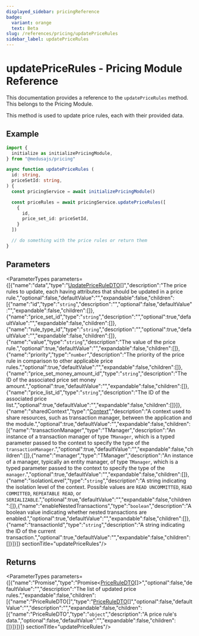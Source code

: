 ```yaml
---
displayed_sidebar: pricingReference
badge:
  variant: orange
  text: Beta
slug: /references/pricing/updatePriceRules
sidebar_label: updatePriceRules
---
```



# updatePriceRules - Pricing Module Reference

This documentation provides a reference to the `updatePriceRules` method. This belongs to the Pricing Module.

This method is used to update price rules, each with their provided data.

## Example

```ts
import {
  initialize as initializePricingModule,
} from "@medusajs/pricing"

async function updatePriceRules (
  id: string,
  priceSetId: string,
) {
  const pricingService = await initializePricingModule()

  const priceRules = await pricingService.updatePriceRules([
    {
      id,
      price_set_id: priceSetId,
    }
  ])

  // do something with the price rules or return them
}
```

## Parameters

<ParameterTypes parameters={[{"name":"data","type":"[UpdatePriceRuleDTO](../../interfaces/pricing.UpdatePriceRuleDTO.mdx)[]","description":"The price rules to update, each having attributes that should be updated in a price rule.","optional":false,"defaultValue":"","expandable":false,"children":[{"name":"id","type":"`string`","description":"","optional":false,"defaultValue":"","expandable":false,"children":[]},{"name":"price_set_id","type":"`string`","description":"","optional":true,"defaultValue":"","expandable":false,"children":[]},{"name":"rule_type_id","type":"`string`","description":"","optional":true,"defaultValue":"","expandable":false,"children":[]},{"name":"value","type":"`string`","description":"The value of the price rule.","optional":true,"defaultValue":"","expandable":false,"children":[]},{"name":"priority","type":"`number`","description":"The priority of the price rule in comparison to other applicable price rules.","optional":true,"defaultValue":"","expandable":false,"children":[]},{"name":"price_set_money_amount_id","type":"`string`","description":"The ID of the associated price set money amount.","optional":true,"defaultValue":"","expandable":false,"children":[]},{"name":"price_list_id","type":"`string`","description":"The ID of the associated price list.","optional":true,"defaultValue":"","expandable":false,"children":[]}]},{"name":"sharedContext","type":"[Context](../../interfaces/pricing.Context.mdx)","description":"A context used to share resources, such as transaction manager, between the application and the module.","optional":true,"defaultValue":"","expandable":false,"children":[{"name":"transactionManager","type":"TManager","description":"An instance of a transaction manager of type `TManager`, which is a typed parameter passed to the context to specify the type of the `transactionManager`.","optional":true,"defaultValue":"","expandable":false,"children":[]},{"name":"manager","type":"TManager","description":"An instance of a manager, typically an entity manager, of type `TManager`, which is a typed parameter passed to the context to specify the type of the `manager`.","optional":true,"defaultValue":"","expandable":false,"children":[]},{"name":"isolationLevel","type":"`string`","description":"A string indicating the isolation level of the context. Possible values are `READ UNCOMMITTED`, `READ COMMITTED`, `REPEATABLE READ`, or `SERIALIZABLE`.","optional":true,"defaultValue":"","expandable":false,"children":[]},{"name":"enableNestedTransactions","type":"`boolean`","description":"A boolean value indicating whether nested transactions are enabled.","optional":true,"defaultValue":"","expandable":false,"children":[]},{"name":"transactionId","type":"`string`","description":"A string indicating the ID of the current transaction.","optional":true,"defaultValue":"","expandable":false,"children":[]}]}]}  sectionTitle="updatePriceRules"/>

## Returns

<ParameterTypes parameters={[{"name":"Promise","type":"Promise&#60;[PriceRuleDTO](../../interfaces/pricing.PriceRuleDTO.mdx)[]&#62;","optional":false,"defaultValue":"","description":"The list of updated price rules.","expandable":false,"children":[{"name":"PriceRuleDTO[]","type":"[PriceRuleDTO](../../interfaces/pricing.PriceRuleDTO.mdx)[]","optional":false,"defaultValue":"","description":"","expandable":false,"children":[{"name":"PriceRuleDTO","type":"`object`","description":"A price rule's data.","optional":false,"defaultValue":"","expandable":false,"children":[]}]}]}]}  sectionTitle="updatePriceRules"/>
